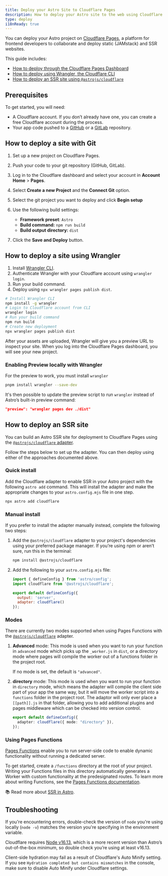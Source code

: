 ```yaml
---
title: Deploy your Astro Site to Cloudflare Pages
description: How to deploy your Astro site to the web using Cloudflare Pages.
type: deploy
i18nReady: true
---
```


You can deploy your Astro project on [Cloudflare Pages](https://pages.cloudflare.com/), a platform for frontend developers to collaborate and deploy static (JAMstack) and SSR websites.

This guide includes:

- [How to deploy through the Cloudflare Pages Dashboard](#how-to-deploy-a-site-with-git)
- [How to deploy using Wrangler, the Cloudflare CLI](#how-to-deploy-a-site-using-wrangler)
- [How to deploy an SSR site using `@astrojs/cloudflare`](#how-to-deploy-an-ssr-site)

## Prerequisites

To get started, you will need:

- A Cloudflare account. If you don’t already have one, you can create a free Cloudflare account during the process.
- Your app code pushed to a [GitHub](https://github.com/) or a [GitLab](https://about.gitlab.com/) repository.

## How to deploy a site with Git

1. Set up a new project on Cloudflare Pages.
2. Push your code to your git repository (GitHub, GitLab).
3. Log in to the Cloudflare dashboard and select your account in **Account Home** > **Pages**.
4. Select **Create a new Project** and the **Connect Git** option.
5. Select the git project you want to deploy and click **Begin setup**
6. Use the following build settings:

    - **Framework preset**: `Astro`
    - **Build command:** `npm run build`
    - **Build output directory:** `dist`

7. Click the **Save and Deploy** button.

## How to deploy a site using Wrangler

1. Install [Wrangler CLI](https://developers.cloudflare.com/workers/wrangler/get-started/).
2. Authenticate Wrangler with your Cloudflare account using `wrangler login`.
3. Run your build command.
4. Deploy using `npx wrangler pages publish dist`.

```bash
# Install Wrangler CLI
npm install -g wrangler
# Login to Cloudflare account from CLI
wrangler login
# Run your build command
npm run build
# Create new deployment
npx wrangler pages publish dist
```

After your assets are uploaded, Wrangler will give you a preview URL to inspect your site. When you log into the Cloudflare Pages dashboard, you will see your new project.

### Enabling Preview locally with Wrangler

For the preview to work, you must install `wrangler`

```bash
pnpm install wrangler --save-dev
```

It's then possible to update the preview script to run `wrangler` instead of Astro’s built-in preview command:


```json title="package.json"
"preview": "wrangler pages dev ./dist"
```

## How to deploy an SSR site

You can build an Astro SSR site for deployment to Cloudflare Pages using the [`@astrojs/cloudflare` adapter](/en/guides/integrations-guide/cloudflare/).

Follow the steps below to set up the adapter. You can then deploy using either of the approaches documented above.

### Quick install

Add the Cloudflare adapter to enable SSR in your Astro project with the following `astro add` command. This will install the adapter and make the appropriate changes to your `astro.config.mjs` file in one step.

```bash
npx astro add cloudflare
```

### Manual install

If you prefer to install the adapter manually instead, complete the following two steps:

1. Add the `@astrojs/cloudflare` adapter to your project's dependencies using your preferred package manager. If you’re using npm or aren’t sure, run this in the terminal:

    ```bash
    npm install @astrojs/cloudflare
    ```

2. Add the following to your `astro.config.mjs` file:

    ```js title="astro.config.mjs" ins={2, 5-6}
    import { defineConfig } from 'astro/config';
    import cloudflare from '@astrojs/cloudflare';

    export default defineConfig({
      output: 'server',
      adapter: cloudflare()
    });
    ```

### Modes

There are currently two modes supported when using Pages Functions with the [`@astrojs/cloudflare`](https://github.com/withastro/astro/tree/main/packages/integrations/cloudflare#readme) adapter.

1. **Advanced** mode: This mode is used when you want to run your function in `advanced` mode which picks up the `_worker.js` in `dist`, or a directory mode where pages will compile the worker out of a functions folder in the project root.

    If no mode is set, the default  is `"advanced"`.

2. **directory** mode: This mode is used when you want to run your function in `directory` mode, which means the adapter will compile the client side part of your app the same way, but it will move the worker script into a `functions` folder in the project root. The adaptor will only ever place a `[[path]].js` in that folder, allowing you to add additional plugins and pages middleware which can be checked into version control.

    ```ts title="astro.config.mjs" "directory"
    export default defineConfig({
      adapter: cloudflare({ mode: "directory" }),
    });
    ```
### Using Pages Functions

[Pages Functions](https://developers.cloudflare.com/pages/platform/functions/) enable you to run server-side code to enable dynamic functionality without running a dedicated server.

To get started, create a `/functions` directory at the root of your project. Writing your Functions files in this directory automatically generates a Worker with custom functionality at the predesignated routes. To learn more about writing Functions, see the [Pages Functions documentation](https://developers.cloudflare.com/pages/platform/functions/).

📚 Read more about [SSR in Astro](/en/guides/server-side-rendering/).

## Troubleshooting

If you're encountering errors, double-check the version of `node` you're using locally (`node -v`) matches the version you're specifying in the environment variable.

Cloudflare requires [Node v16.13](https://miniflare.dev/get-started/cli#installation), which is a more recent version than Astro’s out-of-the-box minimum, so double check you’re using at least v16.13.

Client-side hydration may fail as a result of Cloudflare's Auto Minify setting. If you see `Hydration completed but contains mismatches` in the console, make sure to disable Auto Minify under Cloudflare settings.
